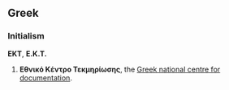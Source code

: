==Greek==

===Initialism===
'''ΕΚΤ''', '''Ε.Κ.Τ.'''

# '''Εθνικό Κέντρο Τεκμηρίωσης''', the [http://www.ekt.gr/ Greek national centre for documentation].

{{cln|el|initialisms}}